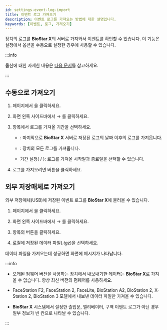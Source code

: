 ```yaml
---
id: settings-event-log-import
title: 이벤트 로그 가져오기
description: 이벤트 로그를 가져오는 방법에 대한 설명입니다.
keywords: [이벤트, 로그, 가져오기]
---
```


장치의 로그를 **BioStar X**의 서버로 가져와서 이벤트를 확인할 수 있습니다. 이 기능은 <Cmd sid='setting.server' product='2' /> 설정에서 <Cmd sid='setting.server.logUploadType' product='2' /> 옵션을 수동으로 설정한 경우에 사용할 수 있습니다.

:::info

<Cmd sid='setting.server.logUploadType' product='2' /> 옵션에 대한 자세한 내용은 [다음 문서](settings-server-server#general)를 참고하세요.

:::


## 수동으로 가져오기

1. <Cmd sid='shell.header.launcher' /> 페이지에서 <Cmd sid='shell.header.setting' />을 클릭하세요.

1. 화면 왼쪽 사이드바에서 <Cmd sid='setting.menu.event.root' /> → <Cmd sid='setting.menu.event.eventLogImport' />를 클릭하세요.

1. <Cmd sid='setting.eventLogImport.UpdateLog.label' /> 항목에서 로그를 가져올 기간을 선택하세요.

    * <Cmd sid='monitoring.updateLog.latest' product='2' />: 마지막으로 **BioStar X** 서버로 저장된 로그의 날짜 이후의 로그를 가져옵니다. 

    * <Cmd sid='monitoring.updateLog.all' product='2' />: 장치의 모든 로그를 가져옵니다.

    * 기간 설정(<Cmd sid='monitoring.updateLog.from' product='2' /> / <Cmd sid='monitoring.updateLog.to' product='2' />): 로그를 가져올 시작일과 종료일을 선택할 수 있습니다.

1. 로그를 가져오려면 <Cmd sid='button.updateLog' product='2' /> 버튼을 클릭하세요.


## 외부 저장매체로 가져오기

외부 저장매체(USB)에 저장된 이벤트 로그를 **BioStar X**에 불러올 수 있습니다.

1. <Cmd sid='shell.header.launcher' /> 페이지에서 <Cmd sid='shell.header.setting' />을 클릭하세요.

1. 화면 왼쪽 사이드바에서 <Cmd sid='setting.menu.event.root' /> → <Cmd sid='setting.menu.event.eventLogImport' />를 클릭하세요.

1. <Cmd sid='menu.dataImport' product='2' /> 항목의 버튼을 클릭하세요.

1. 로컬에 저장된 데이터 파일(*.tgz*)을 선택하세요.

데이터 파일을 가져오는데 성공하면 화면에 메시지가 나타납니다.

:::info

* 오래된 펌웨어 버전을 사용하는 장치에서 내보내기한 데이터는 **BioStar X**로 가져올 수 없습니다. 항상 최신 버전의 펌웨어를 사용하세요.

* FaceStation F2, FaceStation 2, FaceLite, BioStation A2, BioStation 2, X-Station 2, BioStation 3 모델에서 내보낸 데이터 파일만 가져올 수 있습니다.

* **BioStar X** 시스템에서 설정한 출입문, 엘리베이터, 구역 이벤트 로그가 아닌 경우 일부 정보가 빈 칸으로 나타날 수 있습니다.

:::
